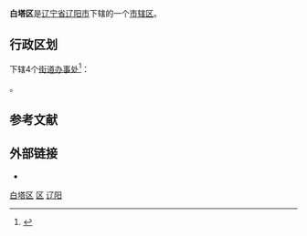 {{Infobox China County
| county = 白塔区
| usedname = 
| nameorigin = 
| Photo = 
| Photoname = 
| map = ChinaLiaoyangBaita.png
| map_caption = 白塔区在辽阳市的位置
| Belong = [[辽宁省|辽宁省]][[辽阳市|辽阳市]]
| Types = [[市辖区|市辖区]]
| admincode =  
| founded = 
| seat = 民主路33号
| officerTitle = 
| officer = 
| officerTitle2 = 
| officer2 = 
| division = 8
| town = 
| township = 
| subdistrict = 8
| dialect = 
| post code = 111000
| phone code = 0419
| coordinate = 
| area = 24
| area land = 
| area water = 
| census yr = 
| pop = 22万人
| density =  
| GDP = 
| GDP_as_of = 
| GDPPC = 
| carlicense = 辽K
| web = www.lybtq.gov.cn
| web_title = 白塔区政府网
}}
'''白塔区'''是[[辽宁省|辽宁省]][[辽阳市|辽阳市]]下辖的一个[[市辖区|市辖区]]。

== 行政区划 ==
{{PAGENAMEBASE}}下辖4个[[街道办事处|街道办事处]]<ref>{{PRC admin/ref sgc|21/10/02}}</ref>：

{{PRC admin/children|21/10/02}}。

== 参考文献 ==
{{reflist}}

== 外部链接 ==
* {{Official website|http://www.lybtq.gov.cn/|name=辽阳市白塔区人民政府}}

{{白塔区行政区划}}
{{辽阳市行政区划}}
{{辽宁行政区划}}

[[Category:白塔区|]]
[[Category:辽阳区县市|区]]
[[Category:辽宁市辖区|辽阳]]